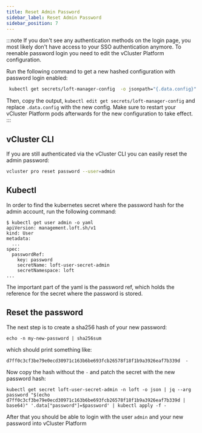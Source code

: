 ```yaml
---
title: Reset Admin Password
sidebar_label: Reset Admin Password
sidebar_position: 7
---
```


:::note
If you don't see any authentication methods on the login page, you most likely don't have access to your SSO authentication anymore.
To reenable password login you need to edit the vCluster Platform configuration.

Run the following command to get a new hashed configuration with password login enabled:
```bash
 kubectl get secrets/loft-manager-config  -o jsonpath="{.data.config}" | base64 -d | yq "del(.auth.password.disabled)" | base64
```

Then, copy the output, `kubectl edit get secrets/loft-manager-config` and replace `.data.config` with the new config.
Make sure to restart your vCluster Platform pods afterwards for the new configuration to take effect.
:::

## vCluster CLI

If you are still authenticated via the vCluster CLI you can easily reset the admin password:

```bash
vcluster pro reset password --user=admin
```

## Kubectl

In order to find the kubernetes secret where the password hash for the admin account, run the following command:

```
$ kubectl get user admin -o yaml
apiVersion: management.loft.sh/v1
kind: User
metadata:
  ...
spec:
  passwordRef:
    key: password
    secretName: loft-user-secret-admin
    secretNamespace: loft
...
```

The important part of the yaml is the password ref, which holds the reference for the secret where the password is stored.

## Reset the password

The next step is to create a sha256 hash of your new password:

```
echo -n my-new-password | sha256sum
```

which should print something like:

```
d7ff0c3cf3be79e0ecd30971c163b6be693fcb26578f18f1b9a3926eaf7b339d  -
```

Now copy the hash without the `-` and patch the secret with the new password hash:

```
kubectl get secret loft-user-secret-admin -n loft -o json | jq --arg password "$(echo d7ff0c3cf3be79e0ecd30971c163b6be693fcb26578f18f1b9a3926eaf7b339d | base64)" '.data["password"]=$password' | kubectl apply -f -
```

After that you should be able to login with the user `admin` and your new password into vCluster Platform